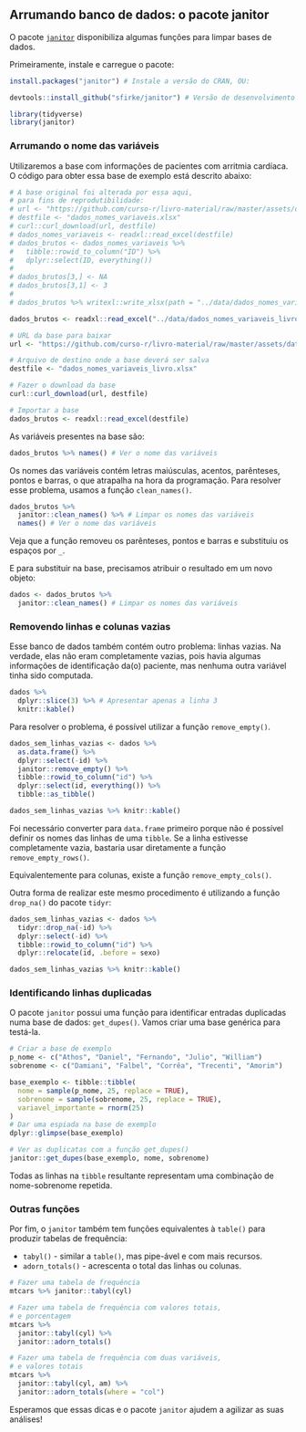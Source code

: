 ## Arrumando banco de dados: o pacote janitor

O pacote [`janitor`](https://garthtarr.github.io/meatR/janitor.html) disponibiliza algumas funções para limpar bases de dados.

Primeiramente, instale e carregue o pacote:

```r
install.packages("janitor") # Instale a versão do CRAN, OU:

devtools::install_github("sfirke/janitor") # Versão de desenvolvimento
```

```r
library(tidyverse)
library(janitor)
```

### Arrumando o nome das variáveis

Utilizaremos a base com informações de pacientes com arritmia cardíaca. O código para obter essa base de exemplo está descrito abaixo:

```r
# A base original foi alterada por essa aqui, 
# para fins de reprodutibilidade:
# url <- "https://github.com/curso-r/livro-material/raw/master/assets/data/dados_nomes_variaveis.xlsx"
# destfile <- "dados_nomes_variaveis.xlsx"
# curl::curl_download(url, destfile)
# dados_nomes_variaveis <- readxl::read_excel(destfile)
# dados_brutos <- dados_nomes_variaveis %>% 
#   tibble::rowid_to_column("ID") %>% 
#   dplyr::select(ID, everything())
# 
# dados_brutos[3,] <- NA
# dados_brutos[3,1] <- 3
# 
# dados_brutos %>% writexl::write_xlsx(path = "../data/dados_nomes_variaveis_livro.xlsx")

```

```r
dados_brutos <- readxl::read_excel("../data/dados_nomes_variaveis_livro.xlsx")
```

```r
# URL da base para baixar
url <- "https://github.com/curso-r/livro-material/raw/master/assets/data/dados_nomes_variaveis_livro.xlsx"

# Arquivo de destino onde a base deverá ser salva
destfile <- "dados_nomes_variaveis_livro.xlsx"

# Fazer o download da base
curl::curl_download(url, destfile)

# Importar a base 
dados_brutos <- readxl::read_excel(destfile)
```

As variáveis presentes na base são:
```r
dados_brutos %>% names() # Ver o nome das variáveis
```

Os nomes das variáveis contém letras maiúsculas, acentos, parênteses, pontos e barras, o que atrapalha na hora da programação. Para resolver esse problema, usamos a função `clean_names()`.

```r
dados_brutos %>% 
  janitor::clean_names() %>% # Limpar os nomes das variáveis
  names() # Ver o nome das variáveis
```

Veja que a função removeu os parênteses, pontos e barras e substituiu os espaços por `_`. 


E para substituir na base, precisamos atribuir o resultado em um novo objeto:

```r
dados <- dados_brutos %>% 
  janitor::clean_names() # Limpar os nomes das variáveis
```

### Removendo linhas e colunas vazias


Esse banco de dados também contém outro problema: linhas vazias. Na verdade, elas não eram completamente vazias, pois havia algumas informações de identificação da(o) paciente, mas nenhuma outra variável tinha sido computada.

```r
dados %>% 
  dplyr::slice(3) %>% # Apresentar apenas a linha 3
  knitr::kable()
```

Para resolver o problema, é possível utilizar a função `remove_empty()`.

```r
dados_sem_linhas_vazias <- dados %>% 
  as.data.frame() %>% 
  dplyr::select(-id) %>% 
  janitor::remove_empty() %>% 
  tibble::rowid_to_column("id") %>% 
  dplyr::select(id, everything()) %>%
  tibble::as_tibble()

dados_sem_linhas_vazias %>% knitr::kable()
```

Foi necessário converter para `data.frame` primeiro porque não é possível definir os nomes das linhas de uma `tibble`. Se a linha estivesse completamente vazia, bastaria usar diretamente a função `remove_empty_rows()`.

Equivalentemente para colunas, existe a função `remove_empty_cols()`.

Outra forma de realizar este mesmo procedimento é utilizando a função `drop_na()` do pacote `tidyr`:

```r
dados_sem_linhas_vazias <- dados %>% 
  tidyr::drop_na(-id) %>%
  dplyr::select(-id) %>% 
  tibble::rowid_to_column("id") %>% 
  dplyr::relocate(id, .before = sexo)

dados_sem_linhas_vazias %>% knitr::kable()
```



### Identificando linhas duplicadas

O pacote `janitor` possui uma função para identificar entradas duplicadas numa base de dados: `get_dupes()`. Vamos criar uma base genérica para testá-la.

```r
# Criar a base de exemplo
p_nome <- c("Athos", "Daniel", "Fernando", "Julio", "William")
sobrenome <- c("Damiani", "Falbel", "Corrêa", "Trecenti", "Amorim")

base_exemplo <- tibble::tibble(
  nome = sample(p_nome, 25, replace = TRUE),
  sobrenome = sample(sobrenome, 25, replace = TRUE),
  variavel_importante = rnorm(25)
)
# Dar uma espiada na base de exemplo
dplyr::glimpse(base_exemplo)

# Ver as duplicatas com a função get_dupes()
janitor::get_dupes(base_exemplo, nome, sobrenome)
```

Todas as linhas na `tibble` resultante representam uma combinação de nome-sobrenome repetida.

### Outras funções

Por fim, o `janitor` também tem funções equivalentes à `table()` para produzir tabelas de frequência:

- `tabyl()` - similar a `table()`, mas pipe-ável e com mais recursos.
- `adorn_totals()` - acrescenta o total das linhas ou colunas.


```r
# Fazer uma tabela de frequência
mtcars %>% janitor::tabyl(cyl)

# Fazer uma tabela de frequência com valores totais,
# e porcentagem
mtcars %>% 
  janitor::tabyl(cyl) %>% 
  janitor::adorn_totals()

# Fazer uma tabela de frequência com duas variáveis,
# e valores totais
mtcars %>% 
  janitor::tabyl(cyl, am) %>% 
  janitor::adorn_totals(where = "col")
```

Esperamos que essas dicas e o pacote `janitor` ajudem a agilizar as suas análises!


<!-- Criar outro exemplo para usar o abjutils::rm_accent() -->